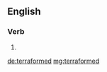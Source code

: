 ==English==

===Verb===
{{head|en|verb form}}

# {{en-past of|terraform}}

[[de:terraformed]]
[[mg:terraformed]]